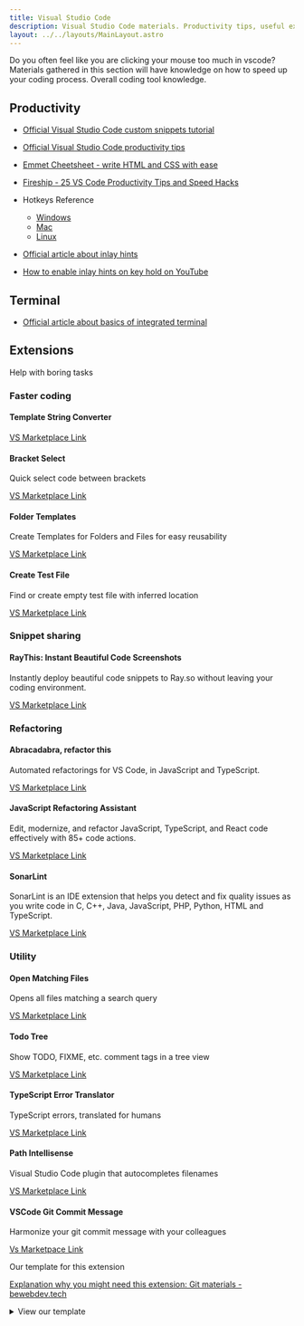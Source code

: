 ```yaml
---
title: Visual Studio Code
description: Visual Studio Code materials. Productivity tips, useful extensions and templates
layout: ../../layouts/MainLayout.astro
---
```


Do you often feel like you are clicking your mouse too much in vscode? Materials gathered in this section will have knowledge on how to speed up your coding process. Overall coding tool knowledge.

## Productivity

- [Official Visual Studio Code custom snippets tutorial](https://code.visualstudio.com/docs/editor/userdefinedsnippets)
- [Official Visual Studio Code productivity tips](https://code.visualstudio.com/docs/introvideos/productivity)
- [Emmet Cheetsheet - write HTML and CSS with ease](https://docs.emmet.io/cheat-sheet/)
- [Fireship - 25 VS Code Productivity Tips and Speed Hacks](https://www.youtube.com/watch?v=ifTF3ags0XI)
- Hotkeys Reference

  - [Windows](https://code.visualstudio.com/shortcuts/keyboard-shortcuts-windows.pdf)
  - [Mac](https://code.visualstudio.com/shortcuts/keyboard-shortcuts-macos.pdf)
  - [Linux](https://code.visualstudio.com/shortcuts/keyboard-shortcuts-linux.pdf)

- [Official article about inlay hints](https://code.visualstudio.com/docs/typescript/typescript-editing)
- [How to enable inlay hints on key hold on YouTube](https://www.youtube.com/watch?v=uvrIFZYW7eg)

## Terminal

- [Official article about basics of integrated terminal](https://code.visualstudio.com/docs/terminal/basics)

## Extensions

Help with boring tasks

### Faster coding

#### Template String Converter

[VS Marketplace Link](https://marketplace.visualstudio.com/items?itemName=meganrogge.template-string-converter)

#### Bracket Select

Quick select code between brackets

[VS Marketplace Link](https://marketplace.visualstudio.com/items?itemName=chunsen.bracket-select)

#### Folder Templates

Create Templates for Folders and Files for easy reusability

[VS Marketplace Link](https://marketplace.visualstudio.com/items?itemName=Huuums.vscode-fast-folder-structure)

#### Create Test File

Find or create empty test file with inferred location

[VS Marketplace Link](https://marketplace.visualstudio.com/items?itemName=paul-mannino.vscode-create-test-file)

### Snippet sharing

#### RayThis: Instant Beautiful Code Screenshots

Instantly deploy beautiful code snippets to Ray.so without leaving your coding environment.

[VS Marketplace Link](https://marketplace.visualstudio.com/items?itemName=Goopware.raythis)

### Refactoring

#### Abracadabra, refactor this

Automated refactorings for VS Code, in JavaScript and TypeScript.

[VS Marketplace Link](https://marketplace.visualstudio.com/items?itemName=nicoespeon.abracadabra)

#### JavaScript Refactoring Assistant

Edit, modernize, and refactor JavaScript, TypeScript, and React code effectively with 85+ code actions.

[VS Marketplace Link](https://marketplace.visualstudio.com/items?itemName=p42ai.refactor)

#### SonarLint

SonarLint is an IDE extension that helps you detect and fix quality issues as you write code in C, C++, Java, JavaScript, PHP, Python, HTML and TypeScript.

[VS Marketplace Link](https://marketplace.visualstudio.com/items?itemName=SonarSource.sonarlint-vscode)

### Utility

#### Open Matching Files

Opens all files matching a search query

[VS Marketplace Link](https://marketplace.visualstudio.com/items?itemName=bcanzanella.openmatchingfiles)

#### Todo Tree

Show TODO, FIXME, etc. comment tags in a tree view

[VS Marketplace Link](https://marketplace.visualstudio.com/items?itemName=Gruntfuggly.todo-tree)

#### TypeScript Error Translator

TypeScript errors, translated for humans

[VS Marketplace Link](https://marketplace.visualstudio.com/items?itemName=mattpocock.ts-error-translator)

#### Path Intellisense

Visual Studio Code plugin that autocompletes filenames

[VS Marketplace Link](https://marketplace.visualstudio.com/items?itemName=christian-kohler.path-intellisense)

#### VSCode Git Commit Message

Harmonize your git commit message with your colleagues

[Vs Marketpace Link](https://marketplace.visualstudio.com/items?itemName=rioukkevin.vscode-git-commit)

Our template for this extension

[Explanation why you might need this extension: Git materials - bewebdev.tech](https://bewebdev.tech/technologies/git#write-good-commit-messages)


<details>
	<summary>View our template</summary>
	<pre class='astro-code'>{configForGitMessageExtenstion}</pre>
</details>
